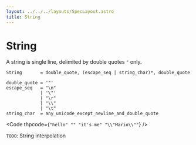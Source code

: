 ```yaml
---
layout: ../../../layouts/SpecLayout.astro
title: String
---
```


# String

A string is single line, delimited by double quotes `"` only.

```ebnf
String       = double_quote, (escape_seq | string_char)*, double_quote

double_quote = '"'
escape_seq   = "\n"
             | '\"'
             | "\r"
             | "\\"
             | "\t"
string_char  = any_unicode_except_newline_and_double_quote
```

<Code thpcode={`
"hello"
""
"it's me"
"\\"Mario\\""
`} />

`TODO`: String interpolation
